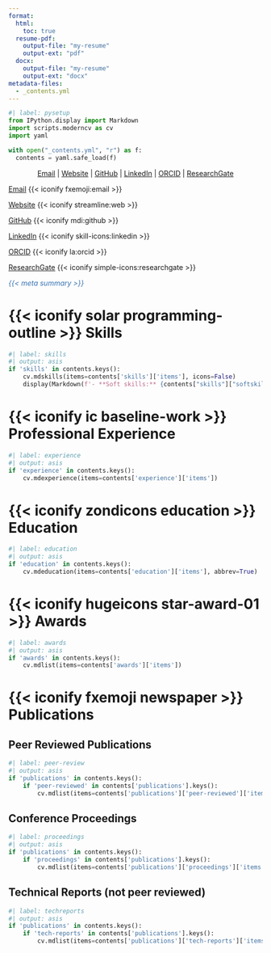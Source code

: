 ```yaml
---
format:
  html:
    toc: true
  resume-pdf:
    output-file: "my-resume"
    output-ext: "pdf"
  docx:
    output-file: "my-resume"
    output-ext: "docx"
metadata-files:
  - _contents.yml
---
```


```python
#| label: pysetup
from IPython.display import Markdown
import scripts.moderncv as cv
import yaml

with open("_contents.yml", "r") as f:
  contents = yaml.safe_load(f)
```

<!-- Header rendering for docx -->

::: {.content-visible when-format="docx"}

<div style="text-align: center">

[Email](mailto:{{< meta contact.email >}}) |  [Website]({{< meta contact.website >}}) | [GitHub](https://github.com/{{< meta contact.github >}}) | [LinkedIn](https://www.linkedin.com/in/{{< meta contact.linkedin >}}) | [ORCID](https://orcid.org/{{< meta contact.orcid >}}) | [ResearchGate](https://www.researchgate.net/profile/{{< meta contact.researchgate >}})

</div>

:::

<!-- Rendering for website -->

::: {.content-visible when-format="html"}
::: {.column-margin .right-align}

[Email](mailto:{{< meta contact.email >}}) {{< iconify fxemoji:email >}}

[Website]({{< meta contact.website >}}) {{< iconify streamline:web >}}

[GitHub](https://github.com/{{< meta contact.github >}}) {{< iconify mdi:github >}}

[LinkedIn](https://www.linkedin.com/in/{{< meta contact.linkedin >}}) {{< iconify skill-icons:linkedin >}}

[ORCID](https://orcid.org/{{< meta contact.orcid >}}) {{< iconify la:orcid >}}

[ResearchGate](https://www.researchgate.net/profile/{{< meta contact.researchgate >}}) {{< iconify simple-icons:researchgate >}}

:::
:::

::: {.center}

<span style="color:#3873b3;"> *{{< meta summary >}}* </span>

:::

<!-- Skills-->
# {{< iconify solar programming-outline >}} Skills

```python
#| label: skills
#| output: asis
if 'skills' in contents.keys():
    cv.mdskills(items=contents['skills']['items'], icons=False)
    display(Markdown(f'- **Soft skills:** {contents["skills"]["softskills"]}'))
```

<!-- Experience -->
# {{< iconify ic baseline-work >}} Professional Experience

```python
#| label: experience
#| output: asis
if 'experience' in contents.keys():
    cv.mdexperience(items=contents['experience']['items'])
```

<!-- Education -->
# {{< iconify zondicons education >}} Education
 
```python
#| label: education
#| output: asis
if 'education' in contents.keys():
    cv.mdeducation(items=contents['education']['items'], abbrev=True)
```

<!-- Awards -->
# {{< iconify hugeicons star-award-01 >}} Awards

```python
#| label: awards
#| output: asis
if 'awards' in contents.keys():
    cv.mdlist(items=contents['awards']['items'])
```

<!-- Publications -->
# {{< iconify fxemoji newspaper >}} Publications

## Peer Reviewed Publications

```python
#| label: peer-review
#| output: asis
if 'publications' in contents.keys():
    if 'peer-reviewed' in contents['publications'].keys():
        cv.mdlist(items=contents['publications']['peer-reviewed']['items'])
```

## Conference Proceedings

```python
#| label: proceedings
#| output: asis
if 'publications' in contents.keys():
    if 'proceedings' in contents['publications'].keys():
        cv.mdlist(items=contents['publications']['proceedings']['items'])
```

## Technical Reports (not peer reviewed)

```python
#| label: techreports
#| output: asis
if 'publications' in contents.keys():
    if 'tech-reports' in contents['publications'].keys():
        cv.mdlist(items=contents['publications']['tech-reports']['items'])
```
